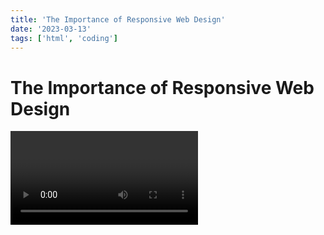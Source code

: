 ```yaml
---
title: 'The Importance of Responsive Web Design'
date: '2023-03-13'
tags: ['html', 'coding']
---
```


# The Importance of Responsive Web Design

<Video id="123"/>

Responsive web design is a fundamental aspect of modern web development that ensures websites adapt to various screen sizes and devices. With the increasing use of smartphones and tablets, creating a responsive website has become essential for delivering an optimal user experience. Here's why responsive web design matters:

## 1. Enhanced User Experience

Responsive websites provide a consistent and user-friendly experience across different devices. Content, images, and navigation elements adjust seamlessly, ensuring readability and ease of use. Users can access information and interact with the site without the need for constant zooming or horizontal scrolling, resulting in higher engagement and satisfaction.

## 2. Improved SEO Performance

Search engines favor responsive websites, as they provide a better user experience. Google, for example, ranks mobile-friendly sites higher in search results. A responsive design eliminates the need for separate mobile and desktop versions, consolidating your SEO efforts and improving visibility across all devices.

## 3. Cost and Time Efficiency

Developing and maintaining a single responsive website is more cost-effective than creating multiple versions for different platforms. It reduces development time, as changes and updates only need to be implemented once. Additionally, responsive designs require fewer resources for maintenance and support.

## 4. Future-Proof Solution

As technology advances, new devices with varying screen sizes will continue to emerge. Responsive web design ensures your website remains compatible and functional across future devices. By adopting a flexible and adaptable approach, you can future-proof your online presence and stay ahead of the curve.

## 5. Increased Conversion Rates

A seamless user experience on all devices leads to higher conversion rates. When users can easily navigate and interact with your website, they are more likely to convert into customers or take desired actions, such as making a purchase, subscribing to a newsletter, or filling out a contact form.

In conclusion, responsive web design is crucial for creating websites that cater to the needs of modern users. By prioritizing responsiveness, you can provide an exceptional user experience, improve search engine visibility, reduce costs, future-proof your website, and ultimately drive better conversion rates.
